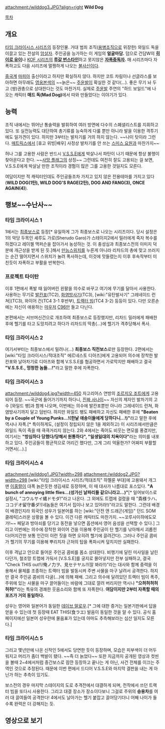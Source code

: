 attachment:/wilddog3.JPG?align=right
'''Wild Dog'''

[[목차]]

== 개요 ==
[[타임 크라이시스 시리즈]]의 등장인물. 거대 범죄 조직([[용병]]조직으로 위장한) 와일드 독을 이끌고 있는 전설의 [[암살자]]. 주인공을 능가하는 이 게임의 '''얼굴마담.''' 덤으로 건담W의 '''[[히이로 유이]]'''나 [[KOF 시리즈]]의 '''[[루갈 번스타인]]'''하고 못지않은 '''[[자폭]]중독자.''' 매 시리즈마다 자폭하고도 다음 시리즈에 멀쩡하게 나오는 [[불사신]]이다.

[[중국]]계 [[마피아]] 출신이라고 하지만 확실하지 않다. 하지만 코트 차림이나 선글라스를 보아하면 아무래도 [[영웅본색]]의 ~~늙은~~ [[주윤발]]이 확실한 것 같다(…). 좋은 무기 놔 두고 (쌍)권총으로 상대한다는 것도 마찬가지. 실제로 [[주윤발]] 주연의 "하드 보일드"에 나오는 캐릭터 '''매드 독(Mad Dog)'''에서 따와 만들었다는 이야기가 있다.


== 능력 ==
조직 내에서는 뛰어난 통솔력을 발휘하여 여러 방면에 다수의 스폐셜리스트를 지휘하고 있다. 또 실전능력도 대단하여 총기류를 능숙하게 다룰 뿐만 아니라 발을 이용한 격투기에도 일가견이 있다. 하지만 3부터는 발차기를 거의 하지 않는다. ~~나이 탓이라 그런다. [[매트릭스]]에서 [휴고 위빙|배우] 사정상 발차기를 안 쓰는 [[스미스 요원]]과 마찬가지~~

허나 그를 고용한 사람은 반드시 [[V.S.S.E]]에게 박살나서 파탄이 나기 때문에 항상 불행이 찾아온다고 한다. ~~[[사망 플래그]]의 상징~~ 그런데도 여전히 잘도 고용되는 걸 보면, V.S.S.E에게 박살날 만한 조직이라 경험이 많은 그를 고용한 것일지도 모른다.

여담이지만 적 캐릭터인데도 주인공들조차 가지고 있지 않은 전용테마를 가지고 있다('''WILD DOG(1탄), WILD DOG'S RAGE(2탄), DOG AND FANG(3), ONCE AGAIN(4)''').
== 행보~~수난사~~ ==
=== 타임 크라이시스 1 ===
1에서는 [[최종보스]]로 등장[* 유일하게 그가 최종보스로 나오는 시리즈이다. 당시 설정은 1의 악당 두목인 셰루도 가로(Sherudo Garo)가 스테이지2에서 밀러에게 죽자 복수를 하겠다고 레이첼 맥퍼슨을 잡아가서 농성하는 것. 이 충성심과 최종보스전의 이미지 덕분에 개근상을 받게 된 듯.]해서 [[만능스위치]]를 누른게 아니라 리차드의 총에 맞고 쓰러지는 순간 떨어지면서 스위치가 눌려 폭사하는데, 이것에 맛들렸는지 이후 후속작부터 미친듯이 자폭하고 부활을 반복한다.
=== 프로젝트 타이탄 ===
이후 1편에서 폭발 때 잃어버린 왼팔을 의수로 바꾸고 여기에 무기를 달아서 사용한다. 사용하는 무기로 [[발칸포]](TC2), [[화염방사기]](TC3), [wiki:"유탄발사기" 그레네이드 런쳐](TC3), 와이어 건(TC4 3-1 후반부), [[트랙터 빔]](TC4 3-2) 등등이 있다. 다만 오른손에는 자신이 애용하는 [[마우저]] [[C96]]만 들고 다닌다.

본편에서는 서브머신건으로 개조하여 최종보스로 등장했지만,  리차드 밀러에게 패배한 후에 헬기를 타고 도망치려고 하다가 리차드의 딱총(…)에 헬기가 격추당해서 폭사.
=== 타임 크라이시스 2 ===
여기서부터는 최종보스에서 밀려나(…) '''최종보스 직전보스'''로만 등장한다. 2편에서는 [wiki:"타임 크라이시스/적대조직" 에르네스토 디아즈]에게 고용되어 의수에 장착한 발칸포와 날아차기로 디아즈와 함께 V.S.S.E를 협공하면서 가로막지만 패배하고 결국 '''"V.S.S.E., 멍청한 놈들…!"'''라고 말한 후에 자폭한다.
=== 타임 크라이시스 3 ===
attachment:/wilddog4.jpg?width=450
자고리어스 연방의 [[조르지오 조트]]에게 고용되어 등장. ~~국군에 들어가기까지 하다니, [[진짜 사나이]]~~ 자신의 제자인 발차기의 고수 [와일드 팽]과 함께 나오며, 이번에는 의수에 발칸포뿐만 아니라 그레네이드 런쳐, 화염방사기까지 달고 덤빈다. 하지만 와일드 팽도 패배하고 자신도 패배한 후에 '''"Beaten by a Couple of Young Punks...!(한낱 애송이들에게 당하다니...!)"'''라고 말한 후에 역시나 자폭.[* 특이하게도, (설정이 정립되지 않은 1을 제외하고) 이 시리즈에서만큼은 와일드 독이 죽을 때 큭큭거리지 않는다. 2와 4에서는 죽어도 비웃는 면모를 풍겼지만, 여기서는 '''"방심하다 당했다/당해서 원통하다", "일생일대의 치욕이다"'''라는 의미를 내포하고 있다. 주인공들이 평균적으로 어리긴 했다만, 그게 그리 억울한가? 어짜피 부활할 거면서(…).]
=== 타임 크라이시스 4 ===
attachment:/wilddog1.JPG?width=298 attachment:/wilddog2.JPG?width=298
[wiki:"타임 크라이시스 시리즈/적대조직" 하멜룬 부대]에 고용돼서 개그맨 [[이홍렬]]이 대폭 늙은듯한 생김새로 등장하며, 이 때 대사가 나름대로 포스있다. '''"A bunch of annoying little flies...(성가신 날파리들 같으니라고...)"'''[* 일어보이스로 설정시, "コウルサイ蝿ドモダ!"라고 나온다. 그 외에도 트랩에 걸렸을 때 "貴様ラハ、ココデオ留守番ダ!(네놈들은 여기서 집이나 보고 있어라!)"라고도 말한다. 그런데 배경이 배경인지라 외국인 성우가 일본어를 하는 [wiki:"던전 앤 드래곤(게임)" 던드 SOM 클레릭]스러운 상황을 볼 수 있다. 이건 다른 캐릭터도 마찬가지. ~~꼬루사이하에도모가!~~ 페달과 방아쇠를 당기고 동전을 넣으면 옵션에서 영어 음성을 선택할 수 있다.] 그리고 이번에는 의수에 장착한 와이어 건을 이용해 주인공이 탄 헬기를 낚아채서 괴롭힌다(어지간한 보통 인간이 이런 짓을 하면 오히려 헬기에 끌려간다). 그러나 주인공 콤비가 헬기의 무기를 이용해 뿌리치자 근처의 탑을 폭파시켜 덮치지만 실패한다.

이후 격납고 안으로 들어온 주인공 콤비를 몸소 상대한다. 비행기에 달린 미사일을 날린다던가, 철조망 트랩에 가둬서 [V.S.S.E]를 궁지로 몰아넣지만 전부 실패하고, 결국 "Check THIS out!!/俺ノ力ヲ、見セテヤル!!(잘 봐라!!)"라는 대사와 함께 중력을 이용해서 물체를 조종하는 트랙터 빔을 발동시켜 주변 사물을 마구 날려서 공격한다. 하지만 결국 주인공 콤비의 다굴(…)에 의해 패배. 그리고 의수에 달려있던 트랙터 빔이 폭주, 주위에 있는 사물을 마구 끌어들이는 바람에 그대로 깔려 버리지만 역시나 '''"으허허허허허허!"'''라는 특유의 경쾌한 웃음소리와 함께 또 자폭한다. '''여담이지만 2부터 자폭할 때의 포즈가 거의 동일하다.'''

성우는 영어와 일본어가 동일한 [[데이브 말로우]].[* 그에 대한 증거는 일본기판에서 답을 얻을 수 있는데 첫 등장때 EAT THIS(食ラエ) 발음이 동일한 것을 알 수 있다. 공식 홈페이지에선 일본어 성우란에 물음표가 있는데 아마도 추측해보라는 심산 일지도 모른다.]

=== 타임 크라이시스 5 ===
그리고 몇년만에 나온 신작인 5에서도 당연한 듯이 등장하며, 모습은 피부색이 더 어두워지고 머리가 좀더 백발이 됐다. ~~즉 더 늙었다~~ 또한 지금까지 공개된 영상과 컷씬을 볼때 2~4에서처럼 중간보스로 잠깐 등장하고 끝나는 게 아닌, 사건 전체를 이끄는 주역인 것으로 추정된다. 때문에 이번 편에서 드디어 V.S.S.E와 마지막 결판을 내는 게 아닌가 하는 추측이 있기도.

보스전의 경우 마지막 스테이지의 도로 추격전에서 대결하게 되며, 전작에서 쓰던 트랙터 빔을 또다시 사용한다. 그리고 대결 장소가 장소이다보니 그걸로 주위의 '''승용차'''를 여러 대 끌여들여 공격한다! 4에서도 날아가는 헬기 붙잡고 끌어당기더니 어째 나이가 들수록 완력은 더 강해지는 듯.

== 영상으로 보기 ==
{{{#!html
<embed src="http://www.youtube.com/v/0wRwXgHZ0YI" type="application/x-shockwave-flash" wmode="transparent" width="425" height="355"></embed></object>
<b>타임 크라이시스 1의 와일드 독
<embed src="http://www.youtube.com/v/5ifQP5Ldk40&rel=1&border=0" type="application/x-shockwave-flash" wmode="transparent"width="425" height="355"></embed>
타임 크라이시스2, 3, 4의 와일드 독</b>
}}}
